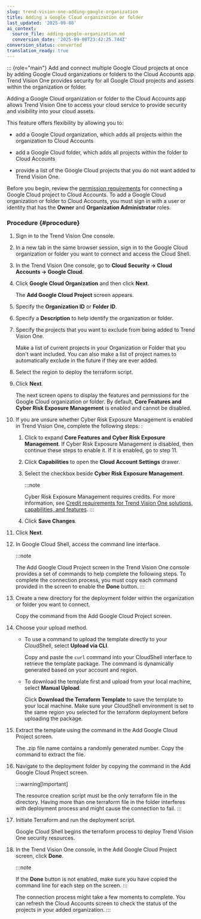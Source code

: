 ```yaml
---
slug: trend-vision-one-adding-google-organization
title: Adding a Google Cloud organization or folder
last_updated: '2025-09-08'
ai_context:
  source_file: adding-google-organization.md
  conversion_date: '2025-09-08T23:42:25.744Z'
conversion_status: converted
translation_ready: true
---
```


::: {role="main"}
Add and connect multiple Google Cloud projects at once by adding Google Cloud organizations or folders to the Cloud Accounts app. Trend Vision One provides security for all Google Cloud projects and assets within the organization or folder.

Adding a Google Cloud organization or folder to the Cloud Accounts app allows Trend Vision One to access your cloud service to provide security and visibility into your cloud assets.

This feature offers flexibility by allowing you to:

- add a Google Cloud organization, which adds all projects within the organization to Cloud Accounts

- add a Google Cloud folder, which adds all projects within the folder to Cloud Accounts

- provide a list of the Google Cloud projects that you do not want added to Trend Vision One.

Before you begin, review the [permission requirements](gcp-required-permissions.mdx) for connecting a Google Cloud project to Cloud Accounts. To add a Google Cloud organization or folder to Cloud Accounts, you must sign in with a user or identity that has the **Owner** and **Organization Administrator** roles.

### Procedure {#procedure}

1.  Sign in to the Trend Vision One console.

2.  In a new tab in the same browser session, sign in to the Google Cloud organization or folder you want to connect and access the Cloud Shell.

3.  In the Trend Vision One console, go to **Cloud Security → Cloud Accounts → Google Cloud**.

4.  Click **Google Cloud Organization** and then click **Next**.

    The **Add Google Cloud Project** screen appears.

5.  Specify the **Organization ID** or **Folder ID**.

6.  Specify a **Description** to help identify the organization or folder.

7.  Specify the projects that you want to exclude from being added to Trend Vision One.

    Make a list of current projects in your Organization or Folder that you don't want included. You can also make a list of project names to automatically exclude in the future if they are ever added.

8.  Select the region to deploy the terraform script.

9.  Click **Next**.

    The next screen opens to display the features and permissions for the Google Cloud organization or folder. By default, **Core Features and Cyber Risk Exposure Management** is enabled and cannot be disabled.

10. If you are unsure whether Cyber Risk Exposure Management is enabled in Trend Vision One, complete the following steps: :

    1.  Click to expand **Core Features and Cyber Risk Exposure Management**. If Cyber Risk Exposure Management is disabled, then continue these steps to enable it. If it is enabled, go to step 11.

    2.  Click **Capabilities** to open the **Cloud Account Settings** drawer.

    3.  Select the checkbox beside **Cyber Risk Exposure Management**.

        :::note

        Cyber Risk Exposure Management requires credits. For more information, see [Credit requirements for Trend Vision One solutions, capabilities, and features](credit-req-for-apps-services.mdx).
        :::

    4.  Click **Save Changes**.

11. Click **Next**.

12. In Google Cloud Shell, access the command line interface.

    :::note

    The Add Google Cloud Project screen in the Trend Vision One console provides a set of commands to help complete the following steps. To complete the connection process, you must copy each command provided in the screen to enable the **Done** button.
    :::

13. Create a new directory for the deployment folder within the organization or folder you want to connect.

    Copy the command from the Add Google Cloud Project screen.

14. Choose your upload method.

    - To use a command to upload the template directly to your CloudShell, select **Upload via CLI**.

      Copy and paste the `curl` command into your CloudShell interface to retrieve the template package. The command is dynamically generated based on your account and region.

    - To download the template first and upload from your local machine, select **Manual Upload**.

      Click **Download the Terraform Template** to save the template to your local machine. Make sure your CloudShell environment is set to the same region you selected for the terraform deployment before uploading the package.

15. Extract the template using the command in the Add Google Cloud Project screen.

    The .zip file name contains a randomly generated number. Copy the command to extract the file.

16. Navigate to the deployment folder by copying the command in the Add Google Cloud Project screen.

    :::warning[Important]

    The resource creation script must be the only terraform file in the directory. Having more than one terraform file in the folder interferes with deployment process and might cause the connection to fail.
    :::

17. Initiate Terraform and run the deployment script.

    Google Cloud Shell begins the terraform process to deploy Trend Vision One security resources.

18. In the Trend Vision One console, in the Add Google Cloud Project screen, click **Done**.

    :::note

    If the **Done** button is not enabled, make sure you have copied the command line for each step on the screen.
    :::

    The connection process might take a few moments to complete. You can refresh the Cloud Accounts screen to check the status of the projects in your added organization.
:::
